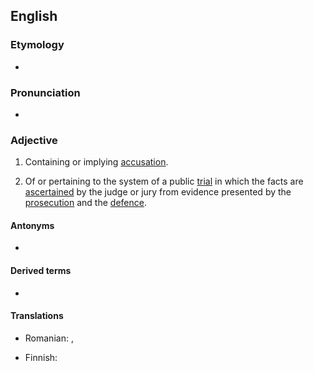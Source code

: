 ==English==

===Etymology===
* {{suffix|en|accusatory|ial}}

===Pronunciation===
* {{a|US}} {{IPA|en|/ə.ˌkju.zə.ˈtɔɹ.i.əl/}}

===Adjective===
{{en-adj}}

# Containing or implying [[accusation]].
# {{lb|en|legal}} Of or pertaining to the system of a public [[trial]] in which the facts are [[ascertain|ascertained]] by the judge or jury from evidence presented by the [[prosecution]] and the [[defence]].

====Antonyms====
* {{l|en|inquisitorial}}

====Derived terms====
* {{l|en|accusatorially}}

====Translations====
{{trans-top|Containing or implying accusation}}
* Romanian: {{t|ro|acuzatorial}}, {{t+|ro|acuzator}}
{{trans-mid}}
{{trans-bottom}}

{{trans-top|Of or pertaining to the public trial system}}
* Finnish: {{t+|fi|akkusatorinen}}
{{trans-mid}}
{{trans-bottom}}